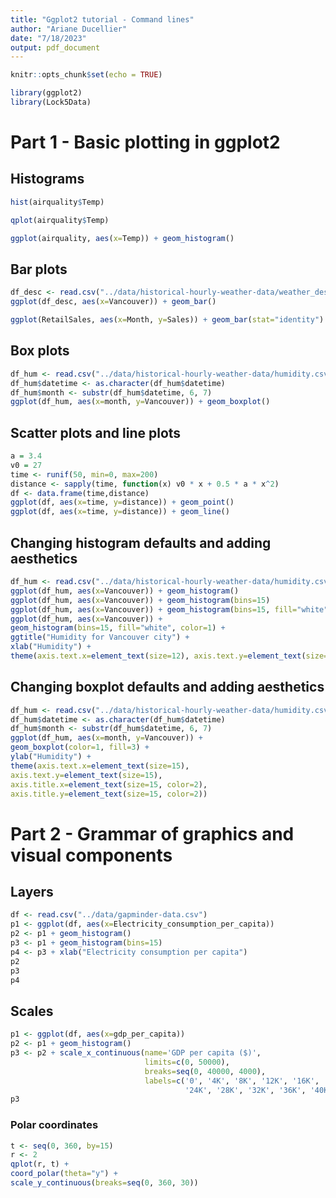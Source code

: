```yaml
---
title: "Ggplot2 tutorial - Command lines"
author: "Ariane Ducellier"
date: "7/18/2023"
output: pdf_document
---
```


```r
knitr::opts_chunk$set(echo = TRUE)
```

```r
library(ggplot2)
library(Lock5Data)
```

# Part 1 - Basic plotting in ggplot2

## Histograms

```r
hist(airquality$Temp)
```

```r
qplot(airquality$Temp)
```

```r
ggplot(airquality, aes(x=Temp)) + geom_histogram()
```

## Bar plots

```r
df_desc <- read.csv("../data/historical-hourly-weather-data/weather_description.csv")
ggplot(df_desc, aes(x=Vancouver)) + geom_bar()
```

```r
ggplot(RetailSales, aes(x=Month, y=Sales)) + geom_bar(stat="identity")
```

## Box plots

```r
df_hum <- read.csv("../data/historical-hourly-weather-data/humidity.csv")
df_hum$datetime <- as.character(df_hum$datetime)
df_hum$month <- substr(df_hum$datetime, 6, 7)
ggplot(df_hum, aes(x=month, y=Vancouver)) + geom_boxplot()
```

## Scatter plots and line plots

```r
a = 3.4
v0 = 27
time <- runif(50, min=0, max=200)
distance <- sapply(time, function(x) v0 * x + 0.5 * a * x^2)
df <- data.frame(time,distance)
ggplot(df, aes(x=time, y=distance)) + geom_point()
ggplot(df, aes(x=time, y=distance)) + geom_line()
```

## Changing histogram defaults and adding aesthetics

```r
df_hum <- read.csv("../data/historical-hourly-weather-data/humidity.csv")
ggplot(df_hum, aes(x=Vancouver)) + geom_histogram()
ggplot(df_hum, aes(x=Vancouver)) + geom_histogram(bins=15)
ggplot(df_hum, aes(x=Vancouver)) + geom_histogram(bins=15, fill="white", color=1)
ggplot(df_hum, aes(x=Vancouver)) +
geom_histogram(bins=15, fill="white", color=1) +
ggtitle("Humidity for Vancouver city") +
xlab("Humidity") +
theme(axis.text.x=element_text(size=12), axis.text.y=element_text(size=12))
```

## Changing boxplot defaults and adding aesthetics

```r
df_hum <- read.csv("../data/historical-hourly-weather-data/humidity.csv")
df_hum$datetime <- as.character(df_hum$datetime)
df_hum$month <- substr(df_hum$datetime, 6, 7)
ggplot(df_hum, aes(x=month, y=Vancouver)) + 
geom_boxplot(color=1, fill=3) + 
ylab("Humidity") + 
theme(axis.text.x=element_text(size=15),
axis.text.y=element_text(size=15),
axis.title.x=element_text(size=15, color=2),
axis.title.y=element_text(size=15, color=2))
```

# Part 2 - Grammar of graphics and visual components

## Layers

```r
df <- read.csv("../data/gapminder-data.csv")
p1 <- ggplot(df, aes(x=Electricity_consumption_per_capita))
p2 <- p1 + geom_histogram()
p3 <- p1 + geom_histogram(bins=15)
p4 <- p3 + xlab("Electricity consumption per capita")
p2
p3
p4
```

## Scales

```r
p1 <- ggplot(df, aes(x=gdp_per_capita))
p2 <- p1 + geom_histogram()
p3 <- p2 + scale_x_continuous(name='GDP per capita ($)',
                              limits=c(0, 50000),
                              breaks=seq(0, 40000, 4000),
                              labels=c('0', '4K', '8K', '12K', '16K', '20K',
                                       '24K', '28K', '32K', '36K', '40K'))
p3
```

### Polar coordinates

```r
t <- seq(0, 360, by=15)
r <- 2
qplot(r, t) + 
coord_polar(theta="y") +
scale_y_continuous(breaks=seq(0, 360, 30))
```
